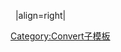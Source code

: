 {{{1}}}&nbsp;{{{u}}}
|align=right|{{{2}}}&nbsp;{{{U}}}
<noinclude>[[Category:Convert子模板]]</noinclude>